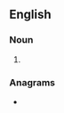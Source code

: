==English==

===Noun===
{{head|en|noun plural form}}

# {{plural of|dalesman|lang=en}}

===Anagrams===
* {{anagrams|en|emendals|leadsmen|ledës-man}}